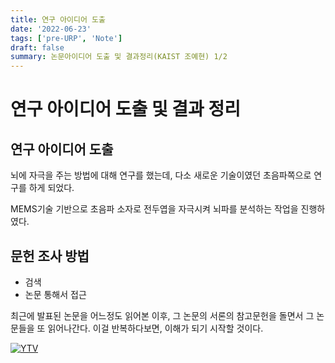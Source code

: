 ```yaml
---
title: 연구 아이디어 도출
date: '2022-06-23'
tags: ['pre-URP', 'Note']
draft: false
summary: 논문아이디어 도출 및 결과정리(KAIST 조예현) 1/2
---
```


# 연구 아이디어 도출 및 결과 정리

## 연구 아이디어 도출

뇌에 자극을 주는 방법에 대해 연구를 했는데, 다소 새로운 기술이였던 초음파쪽으로 연구를 하게 되었다.

MEMS기술 기반으로 초음파 소자로 전두엽을 자극시켜 뇌파를 분석하는 작업을 진행하였다.

## 문헌 조사 방법

- 검색
- 논문 통해서 접근

최근에 발표된 논문을 어느정도 읽어본 이후, 그 논문의 서론의 참고문헌을 돌면서 그 논문들을 또 읽어나간다. 이걸 반복하다보면,
이해가 되기 시작할 것이다.

[![YTV](https://img.youtube.com/vi/hB8d16qeMk0/0.jpg)](https://www.youtube.com/watch?v=hB8d16qeMk0)
